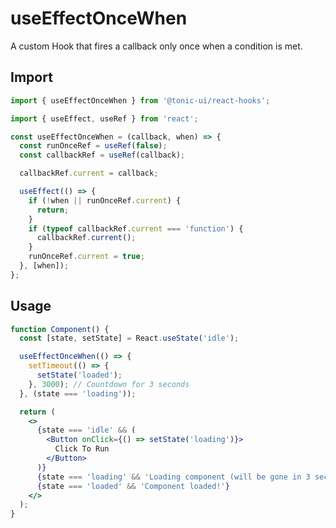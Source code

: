 # useEffectOnceWhen

A custom Hook that fires a callback only once when a condition is met.

## Import

```js
import { useEffectOnceWhen } from '@tonic-ui/react-hooks';
```

```js
import { useEffect, useRef } from 'react';

const useEffectOnceWhen = (callback, when) => {
  const runOnceRef = useRef(false);
  const callbackRef = useRef(callback);

  callbackRef.current = callback;

  useEffect(() => {
    if (!when || runOnceRef.current) {
      return;
    }
    if (typeof callbackRef.current === 'function') {
      callbackRef.current();
    }
    runOnceRef.current = true;
  }, [when]);
};
```

## Usage

```jsx
function Component() {
  const [state, setState] = React.useState('idle');

  useEffectOnceWhen(() => {
    setTimeout(() => {
      setState('loaded');
    }, 3000); // Countdown for 3 seconds
  }, (state === 'loading'));

  return (
    <>
      {state === 'idle' && (
        <Button onClick={() => setState('loading')}>
          Click To Run
        </Button>
      )}
      {state === 'loading' && 'Loading component (will be gone in 3 seconds)...'}
      {state === 'loaded' && 'Component loaded!'}
    </>
  );
}
```
